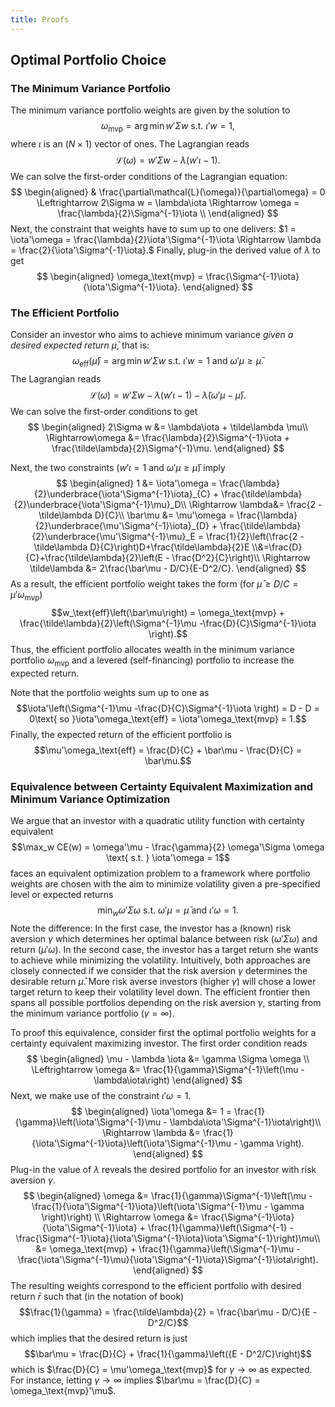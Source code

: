 ```yaml
---
title: Proofs
---
```


## Optimal Portfolio Choice

### The Minimum Variance Portfolio

The minimum variance portfolio weights are given by the solution to $$\omega_\text{mvp} = \arg\min w'\Sigma w \text{ s.t. } \iota'w= 1,$$ where $\iota$ is an $(N \times 1)$ vector of ones. The Lagrangian reads $$ \mathcal{L}(\omega) = w'\Sigma w - \lambda(w'\iota - 1).$$ We can solve the first-order conditions of the Lagrangian equation: $$
\begin{aligned}
& \frac{\partial\mathcal{L}(\omega)}{\partial\omega} = 0 \Leftrightarrow 2\Sigma w = \lambda\iota \Rightarrow \omega = \frac{\lambda}{2}\Sigma^{-1}\iota \\ \end{aligned}
$$ 
Next, the constraint that weights have to sum up to one delivers: $1 = \iota'\omega = \frac{\lambda}{2}\iota'\Sigma^{-1}\iota \Rightarrow \lambda = \frac{2}{\iota'\Sigma^{-1}\iota}.$ Finally, plug-in the derived value of $\lambda$ to get $$
\begin{aligned}
\omega_\text{mvp} = \frac{\Sigma^{-1}\iota}{\iota'\Sigma^{-1}\iota}.
\end{aligned}
$$ 

### The Efficient Portfolio

Consider an investor who aims to achieve minimum variance *given a desired expected return* $\bar{\mu}$, that is: $$\omega_\text{eff}\left(\bar{\mu}\right) = \arg\min w'\Sigma w \text{ s.t. } \iota'w = 1 \text{ and } \omega'\mu \geq \bar{\mu}.$$ The Lagrangian reads $$ \mathcal{L}(\omega) = w'\Sigma w - \lambda(w'\iota - 1) - \tilde{\lambda}(\omega'\mu - \bar{\mu}). $$ We can solve the first-order conditions to get $$
\begin{aligned}
2\Sigma w &= \lambda\iota + \tilde\lambda \mu\\
\Rightarrow\omega &= \frac{\lambda}{2}\Sigma^{-1}\iota + \frac{\tilde\lambda}{2}\Sigma^{-1}\mu.
\end{aligned}
$$

Next, the two constraints ($w'\iota = 1 \text{ and } \omega'\mu \geq \bar{\mu}$) imply $$
\begin{aligned}
1 &= \iota'\omega = \frac{\lambda}{2}\underbrace{\iota'\Sigma^{-1}\iota}_{C} + \frac{\tilde\lambda}{2}\underbrace{\iota'\Sigma^{-1}\mu}_D\\
\Rightarrow \lambda&= \frac{2 - \tilde\lambda D}{C}\\
\bar\mu &= \mu'\omega = \frac{\lambda}{2}\underbrace{\mu'\Sigma^{-1}\iota}_{D} + \frac{\tilde\lambda}{2}\underbrace{\mu'\Sigma^{-1}\mu}_E = \frac{1}{2}\left(\frac{2 - \tilde\lambda D}{C}\right)D+\frac{\tilde\lambda}{2}E  \\&=\frac{D}{C}+\frac{\tilde\lambda}{2}\left(E - \frac{D^2}{C}\right)\\
\Rightarrow \tilde\lambda &= 2\frac{\bar\mu - D/C}{E-D^2/C}.
\end{aligned}
$$ As a result, the efficient portfolio weight takes the form (for $\bar{\mu} \geq D/C = \mu'\omega_\text{mvp}$) $$w_\text{eff}\left(\bar\mu\right) = \omega_\text{mvp} + \frac{\tilde\lambda}{2}\left(\Sigma^{-1}\mu -\frac{D}{C}\Sigma^{-1}\iota \right).$$ Thus, the efficient portfolio allocates wealth in the minimum variance portfolio $\omega_\text{mvp}$ and a levered (self-financing) portfolio to increase the expected return.

Note that the portfolio weights sum up to one as $$\iota'\left(\Sigma^{-1}\mu -\frac{D}{C}\Sigma^{-1}\iota \right) = D - D = 0\text{ so }\iota'\omega_\text{eff} = \iota'\omega_\text{mvp} = 1.$$ Finally, the expected return of the efficient portfolio is $$\mu'\omega_\text{eff} = \frac{D}{C} + \bar\mu - \frac{D}{C} = \bar\mu.$$

### Equivalence between Certainty Equivalent Maximization and Minimum Variance Optimization

We argue that an investor with a quadratic utility function with certainty equivalent $$\max_w CE(w) = \omega'\mu - \frac{\gamma}{2} \omega'\Sigma \omega \text{ s.t. } \iota'\omega = 1$$ faces an equivalent optimization problem to a framework where portfolio weights are chosen with the aim to minimize volatility given a pre-specified level or expected returns $$\min_w \omega'\Sigma \omega \text{ s.t. } \omega'\mu = \bar\mu \text{ and } \iota'\omega = 1.$$ Note the difference: In the first case, the investor has a (known) risk aversion $\gamma$ which determines her optimal balance between risk ($\omega'\Sigma\omega)$ and return ($\mu'\omega$). In the second case, the investor has a target return she wants to achieve while minimizing the volatility. Intuitively, both approaches are closely connected if we consider that the risk aversion $\gamma$ determines the desirable return $\bar\mu$. More risk averse investors (higher $\gamma$) will chose a lower target return to keep their volatility level down. The efficient frontier then spans all possible portfolios depending on the risk aversion $\gamma$, starting from the minimum variance portfolio ($\gamma = \infty$).

To proof this equivalence, consider first the optimal portfolio weights for a certainty equivalent maximizing investor. The first order condition reads $$
\begin{aligned}
\mu - \lambda \iota &= \gamma \Sigma \omega \\
\Leftrightarrow \omega &= \frac{1}{\gamma}\Sigma^{-1}\left(\mu - \lambda\iota\right)
\end{aligned}
$$ Next, we make use of the constraint $\iota'\omega = 1$. $$
\begin{aligned}
\iota'\omega &= 1 = \frac{1}{\gamma}\left(\iota'\Sigma^{-1}\mu - \lambda\iota'\Sigma^{-1}\iota\right)\\
\Rightarrow \lambda &= \frac{1}{\iota'\Sigma^{-1}\iota}\left(\iota'\Sigma^{-1}\mu - \gamma \right).
\end{aligned}
$$ Plug-in the value of $\lambda$ reveals the desired portfolio for an investor with risk aversion $\gamma$. $$
\begin{aligned}
\omega &= \frac{1}{\gamma}\Sigma^{-1}\left(\mu - \frac{1}{\iota'\Sigma^{-1}\iota}\left(\iota'\Sigma^{-1}\mu - \gamma \right)\right) \\
\Rightarrow \omega &= \frac{\Sigma^{-1}\iota}{\iota'\Sigma^{-1}\iota} + \frac{1}{\gamma}\left(\Sigma^{-1} - \frac{\Sigma^{-1}\iota}{\iota'\Sigma^{-1}\iota}\iota'\Sigma^{-1}\right)\mu\\
&= \omega_\text{mvp} + \frac{1}{\gamma}\left(\Sigma^{-1}\mu - \frac{\iota'\Sigma^{-1}\mu}{\iota'\Sigma^{-1}\iota}\Sigma^{-1}\iota\right).
\end{aligned}
$$ The resulting weights correspond to the efficient portfolio with desired return $\bar r$ such that (in the notation of book) $$\frac{1}{\gamma} = \frac{\tilde\lambda}{2} = \frac{\bar\mu - D/C}{E - D^2/C}$$ which implies that the desired return is just $$\bar\mu = \frac{D}{C} + \frac{1}{\gamma}\left({E - D^2/C}\right)$$ which is $\frac{D}{C} = \mu'\omega_\text{mvp}$ for $\gamma\rightarrow \infty$ as expected. For instance, letting $\gamma \rightarrow \infty$ implies $\bar\mu = \frac{D}{C} = \omega_\text{mvp}'\mu$.